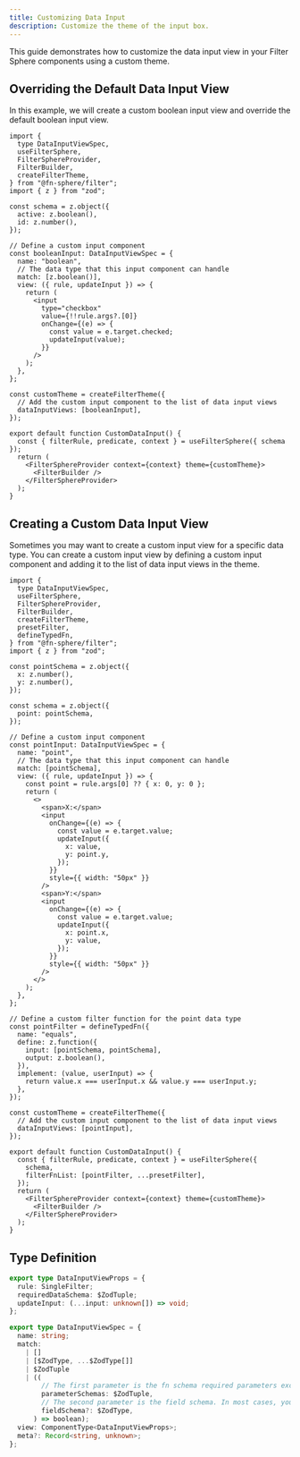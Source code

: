 ```yaml
---
title: Customizing Data Input
description: Customize the theme of the input box.
---
```


This guide demonstrates how to customize the data input view in your Filter Sphere components using a custom theme.

## Overriding the Default Data Input View

In this example, we will create a custom boolean input view and override the default boolean input view.

```tsx live
import {
  type DataInputViewSpec,
  useFilterSphere,
  FilterSphereProvider,
  FilterBuilder,
  createFilterTheme,
} from "@fn-sphere/filter";
import { z } from "zod";

const schema = z.object({
  active: z.boolean(),
  id: z.number(),
});

// Define a custom input component
const booleanInput: DataInputViewSpec = {
  name: "boolean",
  // The data type that this input component can handle
  match: [z.boolean()],
  view: ({ rule, updateInput }) => {
    return (
      <input
        type="checkbox"
        value={!!rule.args?.[0]}
        onChange={(e) => {
          const value = e.target.checked;
          updateInput(value);
        }}
      />
    );
  },
};

const customTheme = createFilterTheme({
  // Add the custom input component to the list of data input views
  dataInputViews: [booleanInput],
});

export default function CustomDataInput() {
  const { filterRule, predicate, context } = useFilterSphere({ schema });
  return (
    <FilterSphereProvider context={context} theme={customTheme}>
      <FilterBuilder />
    </FilterSphereProvider>
  );
}
```

## Creating a Custom Data Input View

Sometimes you may want to create a custom input view for a specific data type. You can create a custom input view by defining a custom input component and adding it to the list of data input views in the theme.

```tsx live
import {
  type DataInputViewSpec,
  useFilterSphere,
  FilterSphereProvider,
  FilterBuilder,
  createFilterTheme,
  presetFilter,
  defineTypedFn,
} from "@fn-sphere/filter";
import { z } from "zod";

const pointSchema = z.object({
  x: z.number(),
  y: z.number(),
});

const schema = z.object({
  point: pointSchema,
});

// Define a custom input component
const pointInput: DataInputViewSpec = {
  name: "point",
  // The data type that this input component can handle
  match: [pointSchema],
  view: ({ rule, updateInput }) => {
    const point = rule.args[0] ?? { x: 0, y: 0 };
    return (
      <>
        <span>X:</span>
        <input
          onChange={(e) => {
            const value = e.target.value;
            updateInput({
              x: value,
              y: point.y,
            });
          }}
          style={{ width: "50px" }}
        />
        <span>Y:</span>
        <input
          onChange={(e) => {
            const value = e.target.value;
            updateInput({
              x: point.x,
              y: value,
            });
          }}
          style={{ width: "50px" }}
        />
      </>
    );
  },
};

// Define a custom filter function for the point data type
const pointFilter = defineTypedFn({
  name: "equals",
  define: z.function({
    input: [pointSchema, pointSchema],
    output: z.boolean(),
  }),
  implement: (value, userInput) => {
    return value.x === userInput.x && value.y === userInput.y;
  },
});

const customTheme = createFilterTheme({
  // Add the custom input component to the list of data input views
  dataInputViews: [pointInput],
});

export default function CustomDataInput() {
  const { filterRule, predicate, context } = useFilterSphere({
    schema,
    filterFnList: [pointFilter, ...presetFilter],
  });
  return (
    <FilterSphereProvider context={context} theme={customTheme}>
      <FilterBuilder />
    </FilterSphereProvider>
  );
}
```

## Type Definition

```ts
export type DataInputViewProps = {
  rule: SingleFilter;
  requiredDataSchema: $ZodTuple;
  updateInput: (...input: unknown[]) => void;
};

export type DataInputViewSpec = {
  name: string;
  match:
    | []
    | [$ZodType, ...$ZodType[]]
    | $ZodTuple
    | ((
        // The first parameter is the fn schema required parameters except the first one
        parameterSchemas: $ZodTuple,
        // The second parameter is the field schema. In most cases, you don't need to use it.
        fieldSchema?: $ZodType,
      ) => boolean);
  view: ComponentType<DataInputViewProps>;
  meta?: Record<string, unknown>;
};
```
